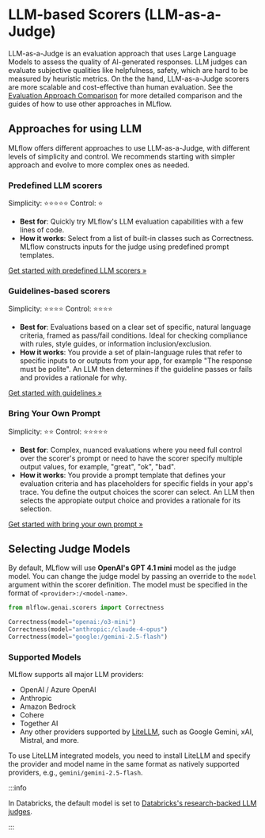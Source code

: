 
# LLM-based Scorers (LLM-as-a-Judge)


LLM-as-a-Judge is an evaluation approach that uses Large Language Models to assess the quality of AI-generated responses. LLM judges can evaluate subjective qualities like helpfulness, safety, which are hard to be measured by heuristic metrics. On the the hand, LLM-as-a-Judge scorers are more scalable and cost-effective than human evaluation. See the [Evaluation Approach Comparison](/genai/eval-monitor/scorers#evaluation-approaches-comparison) for more detailed comparison and the guides of how to use other approaches in MLflow.

## Approaches for using LLM

MLflow offers different approaches to use LLM-as-a-Judge, with different levels of simplicity and control. We recommends starting with simpler approach and evolve to more complex ones as needed.

### Predefined LLM scorers

Simplicity: ⭐⭐⭐⭐⭐
Control: ⭐

- **Best for**: Quickly try MLflow's LLM evaluation capabilities with a few lines of code.
- **How it works**: Select from a list of built-in classes such as <APILink fn="mlflow.genai.scorers.Correctness">Correctness</APILink>. MLflow constructs inputs for the judge using predefined prompt templates.

[Get started with predefined LLM scorers »](/genai/eval-monitor/scorers/llm-judge/predefined)

### Guidelines-based scorers

Simplicity: ⭐⭐⭐⭐
Control: ⭐⭐⭐⭐

- **Best for**: Evaluations based on a clear set of specific, natural language criteria, framed as pass/fail conditions. Ideal for checking compliance with rules, style guides, or information inclusion/exclusion.
- **How it works**: You provide a set of plain-language rules that refer to specific inputs to or outputs from your app, for example "The response must be polite". An LLM then determines if the guideline passes or fails and provides a rationale for why.

[Get started with guidelines »](/genai/eval-monitor/scorers/llm-judge/guidelines)

### Bring Your Own Prompt

Simplicity: ⭐⭐
Control: ⭐⭐⭐⭐⭐

- **Best for**: Complex, nuanced evaluations where you need full control over the scorer's prompt or need to have the scorer specify multiple output values, for example, "great", "ok", "bad".
- **How it works**: You provide a prompt template that defines your evaluation criteria and has placeholders for specific fields in your app's trace. You define the output choices the scorer can select. An LLM then selects the appropiate output choice and provides a rationale for its selection.

[Get started with bring your own prompt »](/genai/eval-monitor/scorers/llm-judge/prompt)

## Selecting Judge Models

By default, MLflow will use **OpenAI's GPT 4.1 mini** model as the judge model. You can change the judge model by passing an override to the `model` argument within the scorer definition. The model must be specified in the format of `<provider>:/<model-name>`.

```python
from mlflow.genai.scorers import Correctness

Correctness(model="openai:/o3-mini")
Correctness(model="anthropic:/claude-4-opus")
Correctness(model="google:/gemini-2.5-flash")
```

### Supported Models

MLflow supports all major LLM providers:

- OpenAI / Azure OpenAI
- Anthropic
- Amazon Bedrock
- Cohere
- Together AI
- Any other providers supported by [LiteLLM](https://docs.litellm.ai/docs/providers), such as Google Gemini, xAI, Mistral, and more.

To use LiteLLM integrated models, you need to install LiteLLM and specify the provider and model name in the same format as natively supported providers, e.g., `gemini/gemini-2.5-flash`.

:::info

In Databricks, the default model is set to <ins>[Databricks's research-backed LLM judges](https://docs.databricks.com/aws/en/mlflow3/genai/eval-monitor/concepts/judges/)</ins>.

:::


